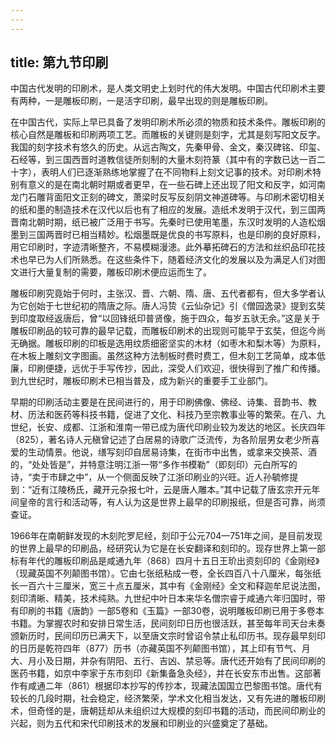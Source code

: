 ```yaml
---
---
---
```

title: 第九节印刷
---







中国古代发明的印刷术，是人类文明史上划时代的伟大发明。中国古代印刷术主要有两种，一是雕板印刷，一是活字印刷，最早出现的则是雕板印刷。

在中国古代，实际上早已具备了发明印刷术所必须的物质和技术条件。雕板印刷的核心自然是雕板和印刷两项工艺。而雕板的关键则是刻字，尤其是刻写阳文反字。我国的刻字技术有悠久的历史。从远古陶文，先秦甲骨、金文，秦汉碑铭、印玺、石经等，到三国西晋时道教信徒所刻制的大量木刻符篆（其中有的字数已达一百二十字），表明人们已逐渐熟练地掌握了在不同物料上刻文记事的技术。对印刷术特别有意义的是在南北朝时期或者更早，在一些石碑上还出现了阳文和反字，如河南龙门石雕背面阳文正刻的碑文，萧梁时反写反刻阴文神道碑等。与印刷术密切相关的纸和墨的制造技术在汉代以后也有了相应的发展。造纸术发明于汉代，到三国两晋南北朝时期，纸已被广泛用于书写。先秦时已使用笔墨，东汉时发明的人造松烟墨到三国两晋时已相当精妙。松烟墨既是优良的书写原料，也是印刷的良好原料，用它印刷时，字迹清晰整齐，不易模糊漫漶。此外摹拓碑石的方法和丝织品印花技术也早已为人们所熟悉。在这些条件下，随着经济文化的发展以及为满足人们对图文进行大量复制的需要，雕板印刷术便应运而生了。

雕板印刷究竟始于何时，主张汉、晋、六朝、隋、唐、五代者都有，但大多学者认为它创始于七世纪初的隋唐之际。唐人冯贽《云仙杂记》引《僧园逸录》提到玄奘到印度取经返唐后，曾“以回锋纸印普贤像，施于四众，每岁五驮无余。”这是关于雕板印刷品的较可靠的最早记载，而雕板印刷术的出现则可能早于玄奘，但迄今尚无确据。雕板印刷的印板是选用纹质细密坚实的木材（如枣木和梨木等）为原料，在木板上雕刻文字图画。虽然这种方法制板时费时费工，但木刻工艺简单，成本低廉，印刷便捷，远优于手写传抄，因此，深受人们欢迎，很快得到了推广和传播。到九世纪时，雕板印刷术已相当普及，成为新兴的重要手工业部门。

早期的印刷活动主要是在民间进行的，用于印刷佛像、佛经、诗集、音韵书、教材、历法和医药等科技书籍，促进了文化、科技乃至宗教事业等的繁荣。在八、九世纪，长安、成都、江浙和淮南一带已成为唐代印刷业较为发达的地区。长庆四年（825），著名诗人元稹曾记述了白居易的诗歌广泛流传，为各阶层男女老少所喜爱的生动情景。他说，缮写刻印自居易诗集，在街市中出售，或拿来交换茶、酒的，“处处皆是”，并特意注明江浙一带“多作书模勒”（即刻印）元白所写的诗，“卖于市肆之中”，从一个侧面反映了江浙印刷业的兴旺。近人孙毓修提到：“近有江陵杨氏，藏开元杂报七叶，云是唐人雕本。”其中记载了唐玄宗开元年间皇帝的言行和活动等，有人认为这是世界上最早的印刷报纸，但是否可靠，尚须查证。

1966年在南朝鲜发现的木刻陀罗尼经，刻印于公元704—751年之间，是目前发现的世界上最早的印刷品，经研究认为它是在长安翻译和刻印的。现存世界上第一部标有年代的雕板印刷品是咸通九年（868）四月十五日王玠出资刻印的《金刚经》（现藏英国不列颠图书馆）。它由七张纸粘成一卷，全长四百八十八厘米，每张纸长一百六十三厘米，宽三十点五厘米，其中有《金刚经》全文和释迦牟尼说法图，刻印清晰、精美，技术纯熟。九世纪中叶日本来华名僧宗睿于咸通六年归国时，带有印刷的书籍《唐韵》一部5卷和《玉篇》一部30卷，说明雕板印刷已用于多卷本书籍。为掌握农时和安排日常生活，民间刻印日历也很活跃，甚至每年司天台未奏颁新历时，民间印历已满天下，以至唐文宗时曾诏令禁止私印历书。现存最早刻印的日历是乾符四年（877）历书（亦藏英国不列颠图书馆），其上印有节气、月大、月小及日期，并杂有阴阳、五行、吉凶、禁忌等。唐代还开始有了民间印刷的医药书籍，如京中李家于东市刻印《新集备急灸经》，并在长安东市出售。这部著作有咸通二年（861）根据印本抄写的传抄本，现藏法国国立巴黎图书馆。唐代有较长的几段时期，社会稳定，经济繁荣，学术文化相当发达，又有先进的雕板印刷术，但奇怪的是，唐朝廷却从未组织过大规模的刻印书籍的活动，而民间印刷业的兴起，则为五代和宋代印刷技术的发展和印刷业的兴盛奠定了基础。